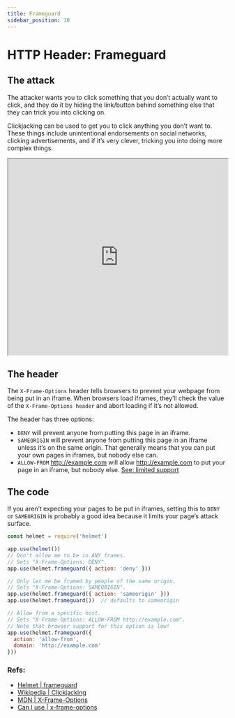 ```yaml
---
title: Frameguard
sidebar_position: 10
---
```


# HTTP Header: Frameguard

## The attack

The attacker wants you to click something that you don’t actually want to click, and they do it by hiding the link/button behind something else that they can trick you into clicking on.

Clickjacking can be used to get you to click anything you don’t want to. These things include unintentional endorsements on social networks, clicking advertisements, and if it’s very clever, tricking you into doing more complex things.

<iframe width="100%" height="450"
src="https://www.youtube.com/embed/Pdc5KJfOQpI">
</iframe>

## The header


The `X-Frame-Options` header tells browsers to prevent your webpage from being put in an iframe. When browsers load iframes, they’ll check the value of the `X-Frame-Options header` and abort loading if it’s not allowed.

The header has three options:

- `DENY` will prevent anyone from putting this page in an iframe.
- `SAMEORIGIN` will prevent anyone from putting this page in an iframe unless it’s on the same origin. That generally means that you can put your own pages in iframes, but nobody else can.
- `ALLOW-FROM` http://example.com will allow http://example.com to put your page in an iframe, but nobody else. [See: limited support](https://caniuse.com/#feat=x-frame-options)

## The code

If you aren’t expecting your pages to be put in iframes, setting this to `DENY` or `SAMEORIGIN` is probably a good idea because it limits your page’s attack surface.

```js
const helmet = require('helmet')

app.use(helmet())
// Don't allow me to be in ANY frames.
// Sets "X-Frame-Options: DENY".
app.use(helmet.frameguard({ action: 'deny' }))

// Only let me be framed by people of the same origin.
// Sets "X-Frame-Options: SAMEORIGIN".
app.use(helmet.frameguard({ action: 'sameorigin' }))
app.use(helmet.frameguard())  // defaults to sameorigin

// Allow from a specific host.
// Sets "X-Frame-Options: ALLOW-FROM http://example.com".
// Note that browser support for this option is low!
app.use(helmet.frameguard({
  action: 'allow-from',
  domain: 'http://example.com'
}))
```

### Refs:

- [Helmet | frameguard](https://helmetjs.github.io/docs/frameguard)
- [Wikipedia | Clickjacking](https://en.wikipedia.org/wiki/Clickjacking)
- [MDN | X-Frame-Options](https://developer.mozilla.org/en-US/docs/Web/HTTP/Headers/X-Frame-Options)
- [Can I use | x-frame-options](https://caniuse.com/#feat=x-frame-options)
